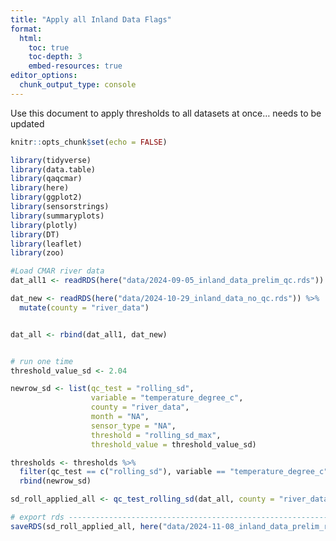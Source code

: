 ```yaml
---
title: "Apply all Inland Data Flags"
format:
  html:
    toc: true
    toc-depth: 3
    embed-resources: true
editor_options: 
  chunk_output_type: console
---
```


Use this document to apply thresholds to all datasets at once... needs to be updated

```r
knitr::opts_chunk$set(echo = FALSE)

library(tidyverse)
library(data.table)
library(qaqcmar)
library(here)
library(ggplot2)
library(sensorstrings)
library(summaryplots)
library(plotly)
library(DT)
library(leaflet)
library(zoo)

#Load CMAR river data
dat_all1 <- readRDS(here("data/2024-09-05_inland_data_prelim_qc.rds"))

dat_new <- readRDS(here("data/2024-10-29_inland_data_no_qc.rds")) %>%
  mutate(county = "river_data")


dat_all <- rbind(dat_all1, dat_new)


# run one time
threshold_value_sd <- 2.04

newrow_sd <- list(qc_test = "rolling_sd",
                  variable = "temperature_degree_c",
                  county = "river_data",
                  month = "NA",
                  sensor_type = "NA",
                  threshold = "rolling_sd_max",
                  threshold_value = threshold_value_sd)

thresholds <- thresholds %>% 
  filter(qc_test == c("rolling_sd"), variable == "temperature_degree_c") %>%
  rbind(newrow_sd)

sd_roll_applied_all <- qc_test_rolling_sd(dat_all, county = "river_data")

# export rds -------------------------------------------------------------------
saveRDS(sd_roll_applied_all, here("data/2024-11-08_inland_data_prelim_rollingsd.rds"))


```